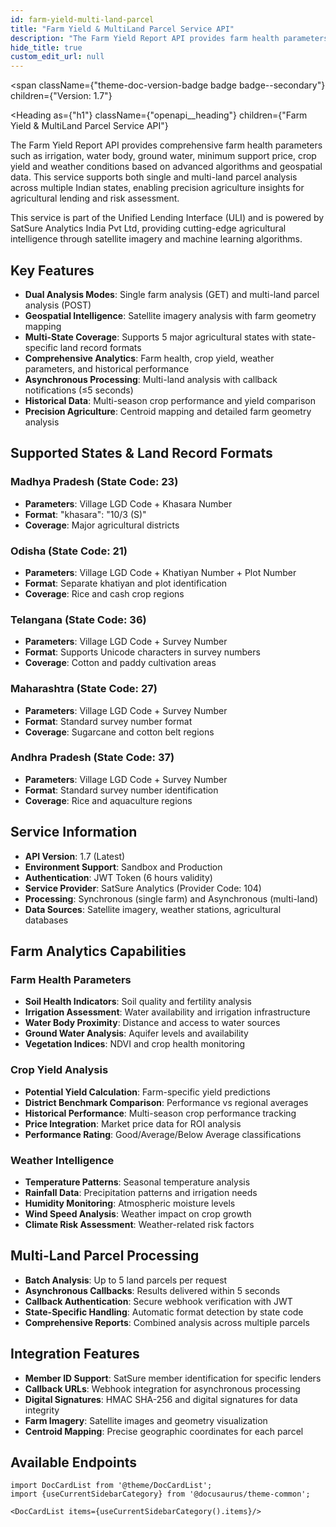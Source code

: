 ```yaml
---
id: farm-yield-multi-land-parcel
title: "Farm Yield & MultiLand Parcel Service API"
description: "The Farm Yield Report API provides farm health parameters such as irrigation, water body, ground water, minimum support price, crop yield and weather conditions based on algorithms and geospatial data."
hide_title: true
custom_edit_url: null
---
```



<span
  className={"theme-doc-version-badge badge badge--secondary"}
  children={"Version: 1.7"}
>
</span>

<Heading
  as={"h1"}
  className={"openapi__heading"}
  children={"Farm Yield & MultiLand Parcel Service API"}
>
</Heading>

The Farm Yield Report API provides comprehensive farm health parameters such as irrigation, water body, ground water, minimum support price, crop yield and weather conditions based on advanced algorithms and geospatial data. This service supports both single and multi-land parcel analysis across multiple Indian states, enabling precision agriculture insights for agricultural lending and risk assessment.

This service is part of the Unified Lending Interface (ULI) and is powered by SatSure Analytics India Pvt Ltd, providing cutting-edge agricultural intelligence through satellite imagery and machine learning algorithms.

## Key Features

- **Dual Analysis Modes**: Single farm analysis (GET) and multi-land parcel analysis (POST)
- **Geospatial Intelligence**: Satellite imagery analysis with farm geometry mapping
- **Multi-State Coverage**: Supports 5 major agricultural states with state-specific land record formats
- **Comprehensive Analytics**: Farm health, crop yield, weather parameters, and historical performance
- **Asynchronous Processing**: Multi-land analysis with callback notifications (≤5 seconds)
- **Historical Data**: Multi-season crop performance and yield comparison
- **Precision Agriculture**: Centroid mapping and detailed farm geometry analysis

## Supported States & Land Record Formats

### Madhya Pradesh (State Code: 23)
- **Parameters**: Village LGD Code + Khasara Number
- **Format**: "khasara": "10/3 (S)"
- **Coverage**: Major agricultural districts

### Odisha (State Code: 21)
- **Parameters**: Village LGD Code + Khatiyan Number + Plot Number
- **Format**: Separate khatiyan and plot identification
- **Coverage**: Rice and cash crop regions

### Telangana (State Code: 36)
- **Parameters**: Village LGD Code + Survey Number
- **Format**: Supports Unicode characters in survey numbers
- **Coverage**: Cotton and paddy cultivation areas

### Maharashtra (State Code: 27)
- **Parameters**: Village LGD Code + Survey Number
- **Format**: Standard survey number format
- **Coverage**: Sugarcane and cotton belt regions

### Andhra Pradesh (State Code: 37)
- **Parameters**: Village LGD Code + Survey Number
- **Format**: Standard survey number identification
- **Coverage**: Rice and aquaculture regions

## Service Information

- **API Version**: 1.7 (Latest)
- **Environment Support**: Sandbox and Production
- **Authentication**: JWT Token (6 hours validity)
- **Service Provider**: SatSure Analytics (Provider Code: 104)
- **Processing**: Synchronous (single farm) and Asynchronous (multi-land)
- **Data Sources**: Satellite imagery, weather stations, agricultural databases

## Farm Analytics Capabilities

### Farm Health Parameters
- **Soil Health Indicators**: Soil quality and fertility analysis
- **Irrigation Assessment**: Water availability and irrigation infrastructure
- **Water Body Proximity**: Distance and access to water sources
- **Ground Water Analysis**: Aquifer levels and availability
- **Vegetation Indices**: NDVI and crop health monitoring

### Crop Yield Analysis
- **Potential Yield Calculation**: Farm-specific yield predictions
- **District Benchmark Comparison**: Performance vs regional averages
- **Historical Performance**: Multi-season crop performance tracking
- **Price Integration**: Market price data for ROI analysis
- **Performance Rating**: Good/Average/Below Average classifications

### Weather Intelligence
- **Temperature Patterns**: Seasonal temperature analysis
- **Rainfall Data**: Precipitation patterns and irrigation needs
- **Humidity Monitoring**: Atmospheric moisture levels
- **Wind Speed Analysis**: Weather impact on crop growth
- **Climate Risk Assessment**: Weather-related risk factors

## Multi-Land Parcel Processing

- **Batch Analysis**: Up to 5 land parcels per request
- **Asynchronous Callbacks**: Results delivered within 5 seconds
- **Callback Authentication**: Secure webhook verification with JWT
- **State-Specific Handling**: Automatic format detection by state code
- **Comprehensive Reports**: Combined analysis across multiple parcels

## Integration Features

- **Member ID Support**: SatSure member identification for specific lenders
- **Callback URLs**: Webhook integration for asynchronous processing
- **Digital Signatures**: HMAC SHA-256 and digital signatures for data integrity
- **Farm Imagery**: Satellite images and geometry visualization
- **Centroid Mapping**: Precise geographic coordinates for each parcel

## Available Endpoints

```mdx-code-block
import DocCardList from '@theme/DocCardList';
import {useCurrentSidebarCategory} from '@docusaurus/theme-common';

<DocCardList items={useCurrentSidebarCategory().items}/>
```
      